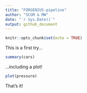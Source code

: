```yaml
---
title: "FORGENIUS-pipeline"
author: "SCGM & MW"
date: "`r Sys.Date()`"
output: github_document
---
```


```r
knitr::opts_chunk$set(echo = TRUE)
```

This is a first try...

```r
summary(cars)
```

...including a plot!

```r
plot(pressure)
```

That's it!

